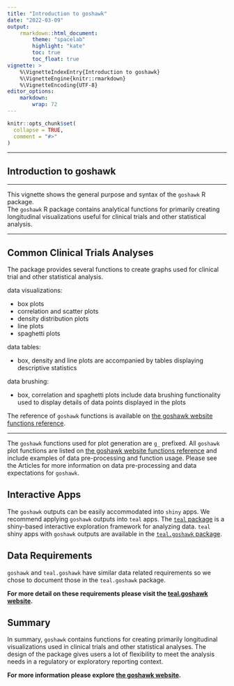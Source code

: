```yaml
---
title: "Introduction to goshawk"
date: "2022-03-09"
output:
    rmarkdown::html_document:
        theme: "spacelab"
        highlight: "kate"
        toc: true
        toc_float: true
vignette: >
    %\VignetteIndexEntry{Introduction to goshawk}
    %\VignetteEngine{knitr::rmarkdown}
    %\VignetteEncoding{UTF-8}
editor_options:
    markdown: 
        wrap: 72
---
```


```r
knitr::opts_chunk$set(
  collapse = TRUE,
  comment = "#>"
)
```

---------

## Introduction to goshawk

---------

This vignette shows the general purpose and syntax of the `goshawk` R package.  
The `goshawk` R package contains analytical functions for primarily creating longitudinal visualizations useful for clinical trials and other statistical analysis. 

---------

## Common Clinical Trials Analyses

The package provides several functions to create graphs used for clinical trial and other statistical analysis.

data visualizations:

- box plots
- correlation and scatter plots
- density distribution plots
- line plots
- spaghetti plots

data tables:

- box, density and line plots are accompanied by tables displaying descriptive statistics

data brushing:

- box, correlation and spaghetti plots include data brushing functionality used to display details
of data points displayed in the plots

The reference of `goshawk` functions is available on [the goshawk website functions reference](https://insightsengineering.github.io/goshawk/reference/index.html).

---------

The `goshawk` functions used for plot generation are `g_` prefixed.
All `goshawk` plot functions are listed on [the goshawk website functions reference](https://insightsengineering.github.io/goshawk/reference/index.html) and
include examples of data pre-processing and function usage. Please see the Articles
for more information on data pre-processing and data expectations for `goshawk`.

## Interactive Apps

The `goshawk` outputs can be easily accommodated into `shiny` apps. 
We recommend applying `goshawk` outputs into `teal` apps. 
The [`teal` package](https://insightsengineering.github.io/teal/) is a shiny-based interactive exploration framework for analyzing data.
`teal` shiny apps with `goshawk` outputs are available in the [`teal.goshawk` package](https://insightsengineering.github.io/teal.goshawk/).


## Data Requirements
`goshawk` and `teal.goshawk` have similar data related requirements so we chose to document those in the `teal.goshawk` package.

**For more detail on these requirements please visit the [teal.goshawk website](https://insightsengineering.github.io/teal.goshawk/).**

## Summary 

In summary, `goshawk` contains functions for creating primarily longitudinal visualizations used in clinical trials and other statistical analyses. The design of the package gives users a lot of flexibility to meet the analysis needs in a regulatory or exploratory reporting context.

**For more information please explore [the goshawk website](https://insightsengineering.github.io/goshawk/).**
